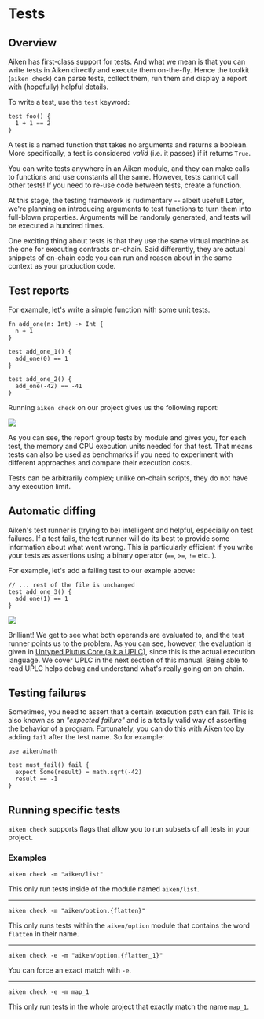 
# Tests

## Overview

Aiken has first-class support for tests. And what we mean is that you can write tests in Aiken directly and execute them on-the-fly. Hence the toolkit (`aiken check`) can parse tests, collect them, run them and display a report with (hopefully) helpful details.

To write a test, use the `test` keyword:

```aiken
test foo() {
  1 + 1 == 2
}
```

A test is a named function that takes no arguments and returns a boolean. More specifically, a test is considered _valid_ (i.e. it passes) if it returns `True`.

You can write tests anywhere in an Aiken module, and they can make calls to functions and use constants all the same. However, tests cannot call other tests! If you need to re-use code between tests, create a function.

<Callout>
  At this stage, the testing framework is rudimentary -- albeit useful! Later,
  we're planning on introducing arguments to test functions to turn them into
  full-blown properties. Arguments will be randomly generated, and tests will be
  executed a hundred times.
</Callout>

One exciting thing about tests is that they use the same virtual machine as the one for executing contracts on-chain. Said differently, they are actual snippets of on-chain code you can run and reason about in the same context as your production code.

## Test reports

For example, let's write a simple function with some unit tests.

```aiken filename="lib/example.ak"
fn add_one(n: Int) -> Int {
  n + 1
}

test add_one_1() {
  add_one(0) == 1
}

test add_one_2() {
  add_one(-42) == -41
}
```

Running `aiken check` on our project gives us the following report:

![](/language_tour_tests_fig_1.png)

As you can see, the report group tests by module and gives you, for each test, the memory and CPU execution units needed for that test. That means tests can also be used as benchmarks if you need to experiment with different approaches and compare their execution costs.

<Callout type="info">
  Tests can be arbitrarily complex; unlike on-chain scripts, they do not have
  any execution limit.
</Callout>

## Automatic diffing

Aiken's test runner is (trying to be) intelligent and helpful, especially on test failures. If a test fails, the test runner will do its best to provide some information about what went wrong. This is particularly efficient if you write your tests as assertions using a binary operator (`==`, `>=`, `!=` etc..).

For example, let's add a failing test to our example above:

```aiken filename="lib/example.ak"
// ... rest of the file is unchanged
test add_one_3() {
  add_one(1) == 1
}
```

![](/language_tour_tests_fig_2.png)

Brilliant! We get to see what both operands are evaluated to, and the test runner points us to the problem. As you can see, however, the evaluation is given in [Untyped Plutus Core (a.k.a UPLC)](../uplc), since this is the actual execution language. We cover UPLC in the next section of this manual. Being able to read UPLC helps debug and understand what's really going on on-chain.

## Testing failures

Sometimes, you need to assert that a certain execution path can fail. This is also known as an _"expected failure"_ and is a totally valid way of asserting the behavior of a program. Fortunately, you can do this with Aiken too by adding `fail` after the test name. So for example:

```aiken filename="lib/example.ak"
use aiken/math

test must_fail() fail {
  expect Some(result) = math.sqrt(-42)
  result == -1
}
```

## Running specific tests

`aiken check` supports flags that allow you to run subsets of all tests in your project.

### Examples

`aiken check -m "aiken/list"`

This only run tests inside of the module named `aiken/list`.

---

`aiken check -m "aiken/option.{flatten}"`

This only runs tests within the `aiken/option` module that contains the word `flatten` in their name.

---

`aiken check -e -m "aiken/option.{flatten_1}"`

You can force an exact match with `-e`.

---

`aiken check -e -m map_1`

This only run tests in the whole project that exactly match the name `map_1`.
